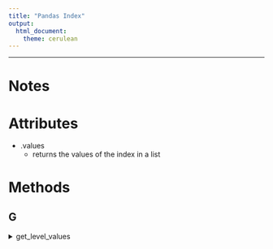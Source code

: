 ```yaml
---
title: "Pandas Index"
output: 
  html_document: 
    theme: cerulean
---
```

    
------------------------------------------------------------------
    
# Notes

# Attributes
  
* .values
  * returns the values of the index in a list
  
# Methods

## G
<details> --------------------------------------------
<summary>get_level_values</summary>
  
Index.get_level_values(level)   
[Docs](https://pandas.pydata.org/docs/reference/api/pandas.Index.get_level_values.html?highlight=get_level#pandas.Index.get_level_values)
  
</details>

